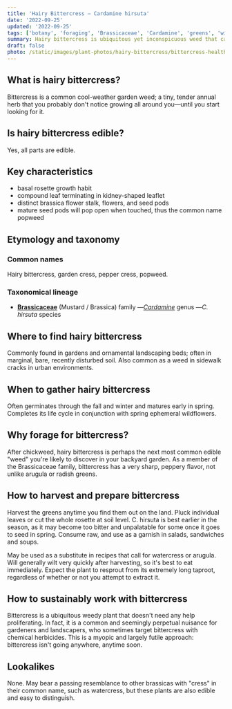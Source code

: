 ```yaml
---
title: 'Hairy Bittercress – Cardamine hirsuta'
date: '2022-09-25'
updated: '2022-09-25'
tags: ['botany', 'foraging', 'Brassicaceae', 'Cardamine', 'greens', 'winter', 'spring', 'fall']
summary: Hairy bittercress is ubiquitous yet inconspicuous weed that can pop up anywhere soil and water are found.
draft: false
photo: /static/images/plant-photos/hairy-bittercress/bittercress-healthy.jpeg
---
```



<div className="rounded-lg bg-gray-100 p-4 dark:bg-gray-800">
  <TOCInline toc={props.toc} toHeading={3} asDisclosure />
</div>

## What is hairy bittercress?

Bittercress is a common cool-weather garden weed; a tiny, tender annual herb that you probably don't notice growing all around you—until you start looking for it.

## Is hairy bittercress edible?

Yes, all parts are edible.

## Key characteristics

- basal rosette growth habit
- compound leaf terminating in kidney-shaped leaflet
- distinct brassica flower stalk, flowers, and seed pods
- mature seed pods will pop open when touched, thus the common name popweed

<Photo
  photo="/static/images/plant-photos/hairy-bittercress/bittercress-flowers.jpeg"
  desc="Bittercress shows off its Brassica traits when in bloom."
/>

## Etymology and taxonomy

### Common names

Hairy bittercress, garden cress, pepper cress, popweed.

### Taxonomical lineage

- [**Brassicaceae**](/tags/brassicaceae/) (Mustard / Brassica) family
  —[_Cardamine_](/tags/cardamine) genus
  —_C. hirsuta_ species

## Where to find hairy bittercress

Commonly found in gardens and ornamental landscaping beds; often in marginal, bare, recently disturbed soil. Also common as a weed in sidewalk cracks in urban environments.

<Photo
  photo="/static/images/plant-photos/hairy-bittercress/bittercress-leaf.jpeg"
  desc="You can see the distinct kidney shape of the terminal leaflet when observing a single tiny leaf."
/>

## When to gather hairy bittercress

Often germinates through the fall and winter and matures early in spring. Completes its life cycle in conjunction with spring ephemeral wildflowers.

## Why forage for bittercress?

After chickweed, hairy bittercress is perhaps the next most common edible "weed" you're likely to discover in your backyard garden.
As a member of the Brassicaceae family, bittercress has a very sharp, peppery flavor, not unlike arugula or radish greens.

<Photo
  photo="/static/images/plant-photos/hairy-bittercress/bittercress-mature.jpeg"
  desc="Bittercress can quickly take over bare soil if left unchecked."
/>

## How to harvest and prepare bittercress

Harvest the greens anytime you find them out on the land. Pluck individual leaves or cut the whole rosette at soil level.
C. hirsuta is best earlier in the season, as it may become too bitter and unpalatable for some once it goes to seed in spring.
Consume raw, and use as a garnish in salads, sandwiches and soups.

May be used as a substitute in recipes that call for watercress or arugula.
Will generally wilt very quickly after harvesting, so it's best to eat immediately.
Expect the plant to resprout from its extremely long taproot, regardless of whether or not you attempt to extract it.

## How to sustainably work with bittercress

Bittercress is a ubiquitous weedy plant that doesn't need any help proliferating. In fact, it is a common and seemingly perpetual nuisance for gardeners and landscapers, who sometimes target bittercress with chemical herbicides. This is a myopic and largely futile approach: bittercress isn't going anywhere, anytime soon.

## Lookalikes

None. May bear a passing resemblance to other brassicas with "cress" in their common name, such as watercress, but these plants are also edible and easy to distinguish.

<BookCTA />
